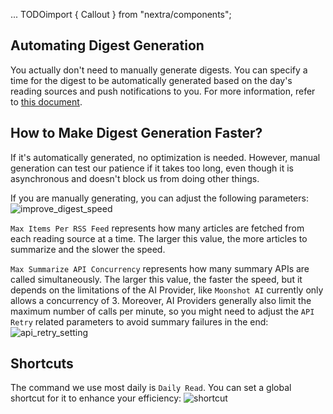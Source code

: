 ... TODOimport { Callout } from "nextra/components";

## Automating Digest Generation

You actually don't need to manually generate digests. You can specify a time for the digest to be automatically generated based on the day's reading sources and push notifications to you. For more information, refer to [this document](https://tidyread.info/zh-CN/docs/automate-daily-digest).

## How to Make Digest Generation Faster?

If it's automatically generated, no optimization is needed. However, manual generation can test our patience if it takes too long, even though it is asynchronous and doesn't block us from doing other things.

If you are manually generating, you can adjust the following parameters:
![improve_digest_speed](https://tidyread.s3.us-west-2.amazonaws.com/improve_digest_speed.png)

`Max Items Per RSS Feed` represents how many articles are fetched from each reading source at a time. The larger this value, the more articles to summarize and the slower the speed.

`Max Summarize API Concurrency` represents how many summary APIs are called simultaneously. The larger this value, the faster the speed, but it depends on the limitations of the AI Provider, like `Moonshot AI` currently only allows a concurrency of 3.
Moreover, AI Providers generally also limit the maximum number of calls per minute, so you might need to adjust the `API Retry` related parameters to avoid summary failures in the end:
![api_retry_setting](https://tidyread.s3.us-west-2.amazonaws.com/api_retry_setting.png)

## Shortcuts

The command we use most daily is `Daily Read`. You can set a global shortcut for it to enhance your efficiency:
![shortcut](https://tidyread.s3.us-west-2.amazonaws.com/shortcut.png)
